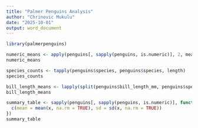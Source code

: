 ---
title: "Palmer Penguins Analysis"
author: "Chrinovic Mukulu"
date: "2025-10-01"
output: word_document
---

```{r}

library(palmerpenguins)

numeric_means <- apply(penguins[, sapply(penguins, is.numeric)], 2, mean, na.rm = TRUE)
numeric_means

species_counts <- tapply(penguins$species, penguins$species, length)
species_counts

bill_length_means <- lapply(split(penguins$bill_length_mm, penguins$species), mean, na.rm = TRUE)
bill_length_means

summary_table <- sapply(penguins[, sapply(penguins, is.numeric)], function(x) {
  c(mean = mean(x, na.rm = TRUE), sd = sd(x, na.rm = TRUE))
})
summary_table
```

